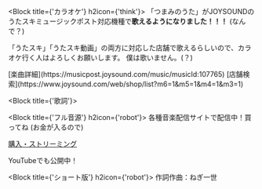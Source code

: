 


<Title title={'つまみのうた'}>
  ねぎ一世(<a href="https://twitter.com/negiissei">@negiissei</a>)さんに「<b>つまみのうた</b>」を作っていただきました！(？？？？)
  ありがとうございます！！！

  <a href="https://linkco.re/N4Z8hdvX" className="linkButton">購入・ストリーミング</a>

  <p>
    <Image
      src={'musicbanner'}
      className={'rich_image'}
      width={'500'}
      height={'100'}
      layout={'responsive'}
      alt={'つまみのうたのバナー'}
    />
  </p>
</Title>

<Block title={'カラオケ'} h2icon={'think'}>
  「つまみのうた」がJOYSOUNDのうたスキミュージックポスト対応機種で**歌えるようになりました！！！** (なんで？)

  「うたスキ」「うたスキ動画」の両方に対応した店舗で歌えるらしいので、カラオケ行く人はよろしくお願いします。
  僕は歌いません。(？)

  <p className={'link-area'}>
    [楽曲詳細](https://musicpost.joysound.com/music/musicId:107765)
    [店舗検索](https://www.joysound.com/web/shop/list?m6=1&m5=1&m4=1&m3=1)
  </p>
</Block>

<Block title={'歌詞'}>
  <div id={styles.lyrics}>
    <Lyrics/>
  </div>
</Block>

<Block title={'フル音源'} h2icon={'robot'}>
  各種音楽配信サイトで配信中！買ってね (お金が入るので)

  <a href="https://linkco.re/N4Z8hdvX" className="linkButton">購入・ストリーミング</a>

  YouTubeでも公開中！

  <div className="youtube-outer">
    <LiteYouTubeEmbedWrapper
      id="VO64Ih8c1yU"
      title="つまみのうた"
    />
  </div>
</Block>

<Block title={'ショート版'} h2icon={'robot'}>
  作詞作曲：ねぎ一世
  <div className="youtube-outer">
    <LiteYouTubeEmbedWrapper
      id="h5C_yiBEAMg"
      title="つまみのうた"
    />
  </div>
</Block>
